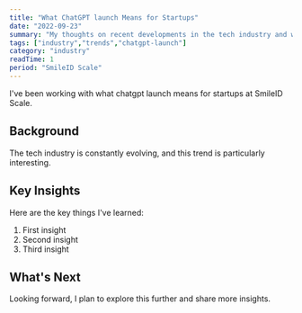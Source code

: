 ```yaml
---
title: "What ChatGPT launch Means for Startups"
date: "2022-09-23"
summary: "My thoughts on recent developments in the tech industry and what they mean for developers."
tags: ["industry","trends","chatgpt-launch"]
category: "industry"
readTime: 1
period: "SmileID Scale"
---
```


I've been working with what chatgpt launch means for startups at SmileID Scale.

## Background

The tech industry is constantly evolving, and this trend is particularly interesting.

## Key Insights

Here are the key things I've learned:

1. First insight
2. Second insight
3. Third insight

## What's Next

Looking forward, I plan to explore this further and share more insights.

